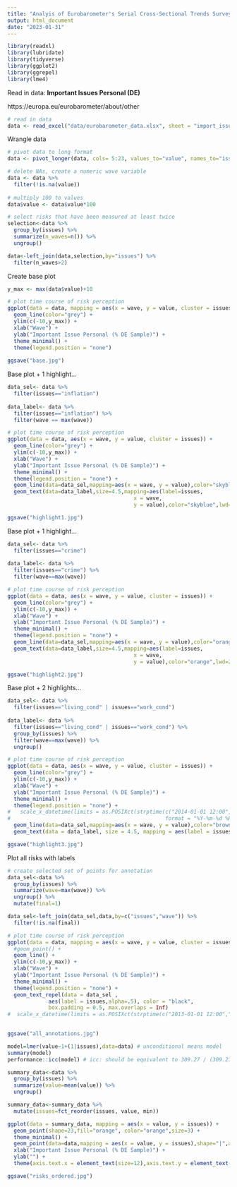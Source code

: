 ```yaml
---
title: "Analyis of Eurobarometer's Serial Cross-Sectional Trends Survey: Important Issues Personal (DE)"
output: html_document
date: "2023-01-31"
---
```



```r
library(readxl)
library(lubridate)
library(tidyverse)
library(ggplot2)
library(ggrepel)
library(lme4)
```

Read in data: **Important Issues Personal (DE)**

https://europa.eu/eurobarometer/about/other

```r
# read in data
data <- read_excel("data/eurobarometer_data.xlsx", sheet = "import_issues_pers_de")
```

Wrangle data 
```r
# pivot data to long format
data <- pivot_longer(data, cols= 5:23, values_to="value", names_to="issues")

# delete NAs, create a numeric wave variable
data <- data %>% 
  filter(!is.na(value))
  
# multiply 100 to values
data$value <- data$value*100

# select risks that have been measured at least twice
selection<-data %>% 
  group_by(issues) %>% 
  summarize(n_waves=n()) %>% 
  ungroup()

data<-left_join(data,selection,by="issues") %>% 
  filter(n_waves>2)

```

Create base plot 

```r
y_max <- max(data$value)+10

# plot time course of risk perception
ggplot(data = data, mapping = aes(x = wave, y = value, cluster = issues)) + 
  geom_line(color="grey") +
  ylim(c(-10,y_max)) +
  xlab("Wave") + 
  ylab("Important Issue Personal (% DE Sample)") + 
  theme_minimal() +
  theme(legend.position = "none")
   
ggsave("base.jpg")
```

Base plot + 1 highlight... 

```r

data_sel<- data %>% 
  filter(issues=="inflation")
  
data_label<- data %>% 
  filter(issues=="inflation") %>% 
  filter(wave == max(wave))

# plot time course of risk perception
ggplot(data = data, aes(x = wave, y = value, cluster = issues)) + 
  geom_line(color="grey") +
  ylim(c(-10,y_max)) +
  xlab("Wave") + 
  ylab("Important Issue Personal (% DE Sample)") + 
  theme_minimal() +
  theme(legend.position = "none") +
  geom_line(data=data_sel,mapping=aes(x = wave, y = value),color="skyblue",linewidth=2) +
  geom_text(data=data_label,size=4.5,mapping=aes(label=issues,
                                        x = wave, 
                                        y = value),color="skyblue",lwd=2,hjust=0) 

ggsave("highlight1.jpg")
```

Base plot + 1 highlight... 

```r

data_sel<- data %>% 
  filter(issues=="crime")
  
data_label<- data %>% 
  filter(issues=="crime") %>% 
  filter(wave==max(wave))

# plot time course of risk perception
ggplot(data = data, aes(x = wave, y = value, cluster = issues)) + 
  geom_line(color="grey") +
  ylim(c(-10,y_max)) +
  xlab("Wave") + 
  ylab("Important Issue Personal (% DE Sample)") + 
  theme_minimal() +
  theme(legend.position = "none") +
  geom_line(data=data_sel,mapping=aes(x = wave, y = value),color="orange",linewidth=2) +
  geom_text(data=data_label,size=4.5,mapping=aes(label=issues,
                                        x = wave, 
                                        y = value),color="orange",lwd=2,hjust=0) 

ggsave("highlight2.jpg")
```


Base plot + 2 highlights... 

```r

data_sel<- data %>% 
  filter(issues=="living_cond" | issues=="work_cond")
  
data_label<- data %>% 
  filter(issues=="living_cond" | issues=="work_cond") %>% 
  group_by(issues) %>% 
  filter(wave==max(wave)) %>% 
  ungroup()

# plot time course of risk perception
ggplot(data = data, aes(x = wave, y = value, cluster = issues)) + 
  geom_line(color="grey") +
  ylim(c(-10,y_max)) +
  xlab("Wave") + 
  ylab("Important Issue Personal (% DE Sample)") + 
  theme_minimal() +
  theme(legend.position = "none") +
#   scale_x_datetime(limits = as.POSIXct(strptime(c("2014-01-01 12:00","2025-12-01 12:00"), 
#                                                 format = "%Y-%m-%d %H:%M"))) +
  geom_line(data=data_sel,mapping=aes(x = wave, y = value),color="brown",linewidth=2) +
  geom_text(data = data_label, size = 4.5, mapping = aes(label = issues, x = wave, y = value), color = "brown", lwd = 2, hjust = 0) 

ggsave("highlight3.jpg")
```

Plot all risks with labels
```r

# create selected set of points for annotation
data_sel<-data %>% 
  group_by(issues) %>% 
  summarize(wave=max(wave)) %>% 
  ungroup() %>% 
  mutate(final=1)

data_sel<-left_join(data_sel,data,by=c("issues","wave")) %>% 
  filter(!is.na(final)) 

# plot time course of risk perception
ggplot(data = data, mapping = aes(x = wave, y = value, cluster = issues, color=issues)) + 
  #geom_point() + 
  geom_line() +
  ylim(c(-10,y_max)) +
  xlab("Wave") + 
  ylab("Important Issue Personal (% DE Sample)") + 
  theme_minimal() +
  theme(legend.position = "none") +
  geom_text_repel(data = data_sel , 
             aes(label = issues,alpha=.5), color = "black",
             box.padding = 0.5, max.overlaps = Inf) 
#  scale_x_datetime(limits = as.POSIXct(strptime(c("2013-01-01 12:00","2025-01-01 12:00"), format = "%Y-%m-%d %H:%M"))) +

   
ggsave("all_annotations.jpg")
```


```r

model=lmer(value~1+(1|issues),data=data) # unconditional means model 
summary(model)
performance::icc(model) # icc: should be equivalent to 309.27 / (309.27+69.87)

```

```r

summary_data<-data %>% 
  group_by(issues) %>% 
  summarize(value=mean(value)) %>% 
  ungroup()

summary_data<-summary_data %>% 
  mutate(issues=fct_reorder(issues, value, min))

ggplot(data = summary_data, mapping = aes(x = value, y = issues)) + 
  geom_point(shape=23,fill="orange", color="orange",size=3) +
  theme_minimal() +
  geom_point(data=data,mapping = aes(x = value, y = issues),shape="|",alpha=.4,size=2) +
  xlab("Important Issue Personal (% DE Sample)") + 
  ylab("") +
  theme(axis.text.x = element_text(size=12),axis.text.y = element_text(size=12))

ggsave("risks_ordered.jpg")
```
